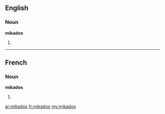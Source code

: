==English==

===Noun===
'''mikados'''

# {{plural of|[[mikado]]}}

----

==French==

===Noun===
'''mikados''' {{m|p}}

# {{plural of|[[mikado]]|lang=fr}}

[[ar:mikados]]
[[fr:mikados]]
[[my:mikados]]